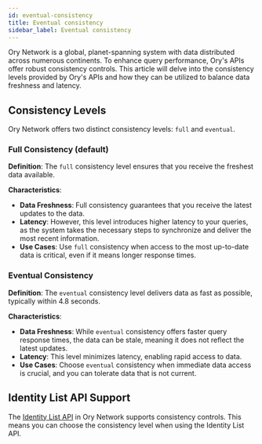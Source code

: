 ```yaml
---
id: eventual-consistency
title: Eventual consistency
sidebar_label: Eventual consistency
---
```


Ory Network is a global, planet-spanning system with data distributed across numerous continents. To enhance query performance,
Ory's APIs offer robust consistency controls. This article will delve into the consistency levels provided by Ory's APIs and how
they can be utilized to balance data freshness and latency.

## Consistency Levels

Ory Network offers two distinct consistency levels: `full` and `eventual`.

### Full Consistency (default)

**Definition**: The `full` consistency level ensures that you receive the freshest data available.

**Characteristics**:

- **Data Freshness**: Full consistency guarantees that you receive the latest updates to the data.
- **Latency**: However, this level introduces higher latency to your queries, as the system takes the necessary steps to
  synchronize and deliver the most recent information.
- **Use Cases**: Use `full` consistency when access to the most up-to-date data is critical, even if it means longer response
  times.

### Eventual Consistency

**Definition**: The `eventual` consistency level delivers data as fast as possible, typically within 4.8 seconds.

**Characteristics**:

- **Data Freshness**: While `eventual` consistency offers faster query response times, the data can be stale, meaning it does not
  reflect the latest updates.
- **Latency**: This level minimizes latency, enabling rapid access to data.
- **Use Cases**: Choose `eventual` consistency when immediate data access is crucial, and you can tolerate data that is not
  current.

## Identity List API Support

The [Identity List API](../reference/api#tag/identity/operation/listIdentities) in Ory Network supports consistency controls. This
means you can choose the consistency level when using the Identity List API.
